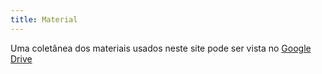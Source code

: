 ```yaml
---
title: Material
---
```


Uma coletânea dos materiais usados neste site pode ser vista no 
[Google Drive](https://drive.google.com/drive/folders/1ByWVlqV2BBQB617rbv_C6JakMTT1vQkm?usp=drive_link){target="_blank"}